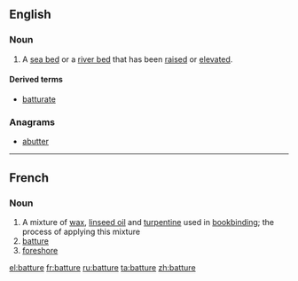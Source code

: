 ==English==

===Noun===
{{en-noun}}

# A [[sea bed]] or a [[river bed]] that has been [[raised]] or [[elevated]].

====Derived terms====
* [[batturate]]

===Anagrams===
* [[abutter#English|abutter]]

----

==French==

===Noun===
{{wikipedia|lang=fr}}
{{fr-noun|f}}

# A mixture of [[wax]], [[linseed oil]] and [[turpentine]] used in [[bookbinding]]; the process of applying this mixture
# [[#English|batture]]
# [[foreshore]]

[[el:batture]]
[[fr:batture]]
[[ru:batture]]
[[ta:batture]]
[[zh:batture]]